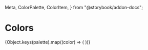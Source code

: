   Meta,
  ColorPalette,
  ColorItem,
} from "@storybook/addon-docs";

<Meta title="Theme/Colors" />

# Colors

<ColorPalette>
  {Object.keys(palette).map((color) => (
    <ColorItem
      key={color}
      title={color}
      subtitle={palette[color]}
      colors={[palette[color]]}
    />
  ))}
</ColorPalette>
